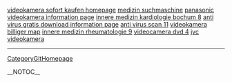 <a href= http://videokamera.oldbigtits.cn/videokamera-sofort-kaufen.html >videokamera sofort kaufen homepage</a>   <a href= http://medizin.oldbigtits.cn/medizin-suchmaschine.html >medizin suchmaschine</a>   <a href= http://videokamera.oldbigtits.cn/panasonic-videokamera.html >panasonic videokamera information page</a>   <a href= http://medizin.oldbigtits.cn/innere-medizin-kardiologie-bochum.html >innere medizin kardiologie bochum 8</a>   <a href= http://antivirus.oldbigtits.cn/anti-virus-gratis-download.html >anti virus gratis download information page</a>   <a href= http://antivirus.oldbigtits.cn/anti-virus-scan.html >anti virus scan 11</a>   <a href= http://videokamera.oldbigtits.cn/videokamera-billiger.html >videokamera billiger map</a>   <a href= http://medizin.oldbigtits.cn/innere-medizin-rheumatologie.html >innere medizin rheumatologie 9</a>   <a href= http://videokamera.oldbigtits.cn/videocamera-dvd.html >videocamera dvd 4</a>   <a href= http://videokamera.oldbigtits.cn/jvc-videokamera.html >jvc videokamera</a>
----
[[CategoryGitHomepage]]

__NOTOC__